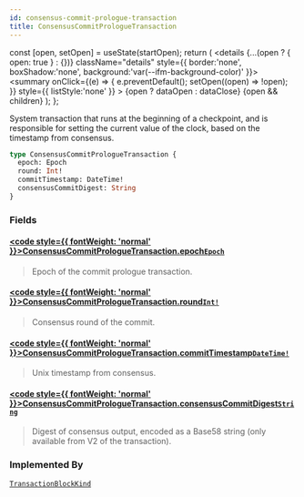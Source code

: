 ```yaml
---
id: consensus-commit-prologue-transaction
title: ConsensusCommitPrologueTransaction
---
```









  const [open, setOpen] = useState(startOpen);
  return (
    <details {...(open ? { open: true } : {})} className="details" style={{ border:'none', boxShadow:'none', background:'var(--ifm-background-color)' }}>
      <summary
        onClick={(e) => {
          e.preventDefault();
          setOpen((open) => !open);
        }}
        style={{ listStyle:'none' }}
      >
      {open ? dataOpen : dataClose}
      </summary>
      {open && children}
    </details>
  );
};








System transaction that runs at the beginning of a checkpoint, and is
responsible for setting the current value of the clock, based on the
timestamp from consensus.


```graphql
type ConsensusCommitPrologueTransaction {
  epoch: Epoch
  round: Int!
  commitTimestamp: DateTime!
  consensusCommitDigest: String
}
```




### Fields

#### [<code style={{ fontWeight: 'normal' }}>ConsensusCommitPrologueTransaction.<b>epoch</b></code>](#)<Bullet />[`Epoch`](/references/iota-api/iota-graphql/reference/types/objects/epoch) <Badge class="badge badge--secondary" text="object"/> 
> 
> 
> Epoch of the commit prologue transaction.
> 

#### [<code style={{ fontWeight: 'normal' }}>ConsensusCommitPrologueTransaction.<b>round</b></code>](#)<Bullet />[`Int!`](/references/iota-api/iota-graphql/reference/types/scalars/int) <Badge class="badge badge--secondary" text="non-null"/> <Badge class="badge badge--secondary" text="scalar"/> 
> 
> 
> Consensus round of the commit.
> 

#### [<code style={{ fontWeight: 'normal' }}>ConsensusCommitPrologueTransaction.<b>commitTimestamp</b></code>](#)<Bullet />[`DateTime!`](/references/iota-api/iota-graphql/reference/types/scalars/date-time) <Badge class="badge badge--secondary" text="non-null"/> <Badge class="badge badge--secondary" text="scalar"/> 
> 
> 
> Unix timestamp from consensus.
> 

#### [<code style={{ fontWeight: 'normal' }}>ConsensusCommitPrologueTransaction.<b>consensusCommitDigest</b></code>](#)<Bullet />[`String`](/references/iota-api/iota-graphql/reference/types/scalars/string) <Badge class="badge badge--secondary" text="scalar"/> 
> 
> 
> Digest of consensus output, encoded as a Base58 string (only available
> from V2 of the transaction).
> 





### Implemented By

[`TransactionBlockKind`](/references/iota-api/iota-graphql/reference/types/unions/transaction-block-kind)  <Badge class="badge badge--secondary" text="union"/>

